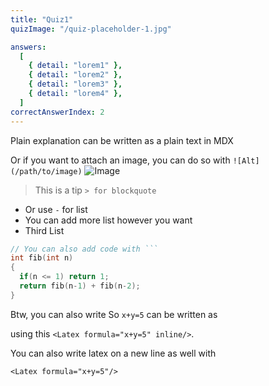 ```yaml
---
title: "Quiz1"
quizImage: "/quiz-placeholder-1.jpg"

answers:
  [
    { detail: "lorem1" },
    { detail: "lorem2" },
    { detail: "lorem3" },
    { detail: "lorem4" },
  ]
correctAnswerIndex: 2
---
```



Plain explanation can be written as a plain text in MDX

Or if you want to attach an image, you can do so with `![Alt](/path/to/image)`
![Image](/blog-placeholder-1.jpg)

> This is a tip `> for blockquote`

- Or use `-` for list
- You can add more list however you want
- Third List  

```c++
// You can also add code with ```
int fib(int n)
{
  if(n <= 1) return 1;
  return fib(n-1) + fib(n-2);
}
```

Btw, you can also write <Latex formula="\LaTeX" inline/>
So `x+y=5` can be written as <Latex formula="x+y=5" inline/> 

using this `<Latex formula="x+y=5" inline/>`.

You can also write latex on a new line as well with 

`<Latex formula="x+y=5"/>`
<Latex formula="x+y=5"/>
